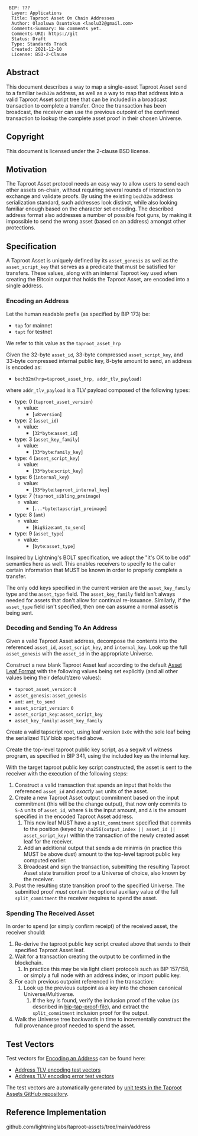 <pre>
 BIP: ???
  Layer: Applications
  Title: Taproot Asset On Chain Addresses
  Author: Olaoluwa Osuntokun <laolu32@gmail.com>
  Comments-Summary: No comments yet.
  Comments-URI: https://git
  Status: Draft
  Type: Standards Track
  Created: 2021-12-10
  License: BSD-2-Clause
</pre>

==Abstract==

This document describes a way to map a single-asset Taproot Asset send to a
familiar <code>bech32m</code> address, as well as a way to map that address into
a valid Taproot Asset script tree that can be included in a broadcast
transaction to complete a transfer.
Once the transaction has been broadcast, the receiver can use the
previous outpoint of the confirmed transaction to lookup the complete asset
proof in their chosen Universe.

==Copyright==

This document is licensed under the 2-clause BSD license.

==Motivation==

The Taproot Asset protocol needs an easy way to allow users to send each other
assets on-chain, without requiring several rounds of interaction to exchange and
validate proofs. By using the existing <code>bech32m</code> address
serialization standard, such addresses look distinct, while also looking
familiar enough based on the character set encoding. The described address
format also addresses a number of possible foot guns, by making it impossible
to send the wrong asset (based on an address) amongst other protections.

==Specification==

A Taproot Asset is uniquely defined by its <code>asset_genesis</code> as well as
the <code>asset_script_key</code> that serves as a predicate that must be
satisfied for transfers. These values, along with an internal Taproot key used
when creating the Bitcoin output that holds the Taproot Asset, are encoded into
a single address.

===Encoding an Address===

Let the human readable prefix (as specified by BIP 173) be:

* <code>tap</code> for mainnet
* <code>tapt</code> for testnet

We refer to this value as the <code>taproot_asset_hrp</code>

Given the 32-byte <code>asset_id</code>, 33-byte compressed
<code>asset_script_key</code>, and 33-byte compressed internal public
key, 8-byte amount to send, an address is encoded as:
* <code>bech32m(hrp=taproot_asset_hrp, addr_tlv_payload)</code>

where <code>addr_tlv_payload</code> is a TLV payload composed of the following
types:
* type: 0 (<code>taproot_asset_version</code>)
** value:
*** [<code>u8</code>:<code>version</code>]
* type: 2 (<code>asset_id</code>)
** value:
*** [<code>32*byte</code>:<code>asset_id</code>]
* type: 3 (<code>asset_key_family</code>)
** value:
*** [<code>33*byte</code>:<code>family_key</code>]
* type: 4 (<code>asset_script_key</code>)
** value:
*** [<code>33*byte</code>:<code>script_key</code>]
* type: 6 (<code>internal_key</code>)
** value:
*** [<code>33*byte</code>:<code>taproot_internal_key</code>]
* type: 7 (<code>taproot_sibling_preimage</code>)
** value:
*** [<code>...*byte</code>:<code>tapscript_preimage</code>]
* type: 8 (<code>amt</code>)
** value:
*** [<code>BigSize</code>:<code>amt_to_send</code>]
* type: 9 (<code>asset_type</code>)
** value:
*** [<code>byte</code>:<code>asset_type</code>]

Inspired by Lightning's BOLT specification, we adopt the "it's OK to be odd"
semantics here as well. This enables receivers to specify to the caller certain
information that MUST be known in order to properly complete a transfer.

The only odd keys specified in the current version are the
<code>asset_key_family</code> type and the <code>asset_type</code> field. The
<code>asset_key_family</code> field isn't always needed for assets that don't
allow for continual re-issuance. Similarly, if the <code>asset_type</code>
field isn't specified, then one can assume a normal asset is being sent.

===Decoding and Sending To An Address===

Given a valid Taproot Asset address, decompose the contents into the referenced
<code>asset_id</code>, <code>asset_script_key</code>, and
<code>internal_key</code>. Look up the full <code>asset_genesis</code> with the
<code>asset_id</code> in the appropriate Universe.

Construct a new blank Taproot Asset leaf according to the default
[[./bip-tap.mediawiki#asset-leaf-format|Asset Leaf Format]] with the following
values being set explicitly (and all other values being their default/zero
values):
* <code>taproot_asset_version</code>: <code>0</code>
* <code>asset_genesis</code>: <code>asset_genesis</code>
* <code>amt</code>: <code>amt_to_send</code>
* <code>asset_script_version</code>: <code>0</code>
* <code>asset_script_key</code>: <code>asset_script_key</code>
* <code>asset_key_family</code>: <code>asset_key_family</code>

Create a valid tapscript root, using leaf version <code>0x0c</code> with the
sole leaf being the serialized TLV blob specified above.

Create the top-level taproot public key script, as a segwit v1 witness
program, as specified in BIP 341, using the included key as the internal key.

With the target taproot public key script constructed, the asset is sent to the
receiver with the execution of the following steps:
# Construct a valid transaction that spends an input that holds the referenced <code>asset_id</code> and ''exactly'' <code>amt</code> units of the asset.
# Create a new Taproot Asset output commitment based on the input commitment (this will be the change output), that now only commits to <code>S-A</code> units of <code>asset_id</code>, where <code>S</code> is the input amount, and <code>A</code> is the amount specified in the encoded Taproot Asset address.
## This new leaf MUST have a <code>split_commitment</code> specified that commits to the position (keyed by <code>sha256(output_index || asset_id || asset_script_key)</code> within the transaction of the newly created asset leaf for the receiver.
## Add an additional output that sends a de minimis (in practice this MUST be above dust) amount to the top-level taproot public key computed earlier.
## Broadcast and sign the transaction, submitting the resulting Taproot Asset state transition proof to a Universe of choice, also known by the receiver.
# Post the resulting state transition proof to the specified Universe. The submitted proof ''must'' contain the optional auxiliary value of the full <code>split_commitment</code> the receiver requires to spend the asset.

===Spending The Received Asset===

In order to spend (or simply confirm receipt) of the received asset, the
receiver should:
# Re-derive the taproot public key script created above that sends to their specified Taproot Asset leaf.
# Wait for a transaction creating the output to be confirmed in the blockchain.
## In practice this may be via light client protocols such as BIP 157/158, or simply a full node with an address index, or import public key.
# For each previous outpoint referenced in the transaction:
## Look up the previous outpoint as a key into the chosen canonical Universe/Multiverse.
### If the key is found, verify the inclusion proof of the value (as described in [[./bip-tap-proof-file.mediawiki|bip-tap-proof-file]]), and extract the <code>split_commitment</code> inclusion proof for the output.
# Walk the Universe tree backwards in time to incrementally construct the full provenance proof needed to spend the asset.

==Test Vectors==

Test vectors for [[Encoding an Address]] can be found here:
* [[bip-tap-addr/address_tlv_encoding_generated.json|Address TLV encoding test vectors]]
* [[bip-tap-addr/address_tlv_encoding_error_cases.json|Address TLV encoding error test vectors]]

The test vectors are automatically generated by
[https://github.com/lightninglabs/taproot-assets/tree/main/address unit tests in
the Taproot Assets GitHub repository].

==Reference Implementation==

github.com/lightninglabs/taproot-assets/tree/main/address

